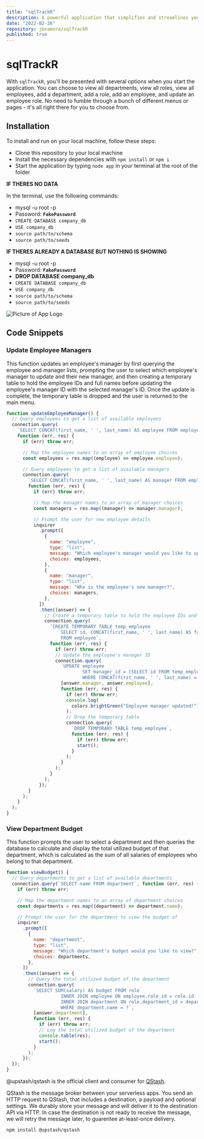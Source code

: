 ```yaml
---
title: "sqlTrackR"
description: A powerful application that simplifies and streamlines your SQL database management. 
date: "2022-02-26"
repository: jbxamora/sqlTrackR
published: true
---
```

# sqlTrackR

With `sqlTrackR`, you'll be presented with several options when you start the application. You can choose to view all departments, view all roles, view all employees, add a department, add a role, add an employee, and update an employee role. No need to fumble through a bunch of different menus or pages - it's all right there for you to choose from.

## Installation

To install and run on your local machine, follow these steps:

- Clone this repository to your local machine
- Install the necessary dependencies with `npm install` or `npm i`
- Start the application by typing `node app` in your terminal at the root of the folder

**IF THERES NO DATA**

In the terminal, use the following commands:
- mysql -u root -p
- Password: **`FakePassword`**
- `CREATE DATABASE company_db`
- `USE company_db`
- `source path/to/schema`
- `source path/to/seeds`

**IF THERES ALREADY A DATABASE BUT NOTHING IS SHOWING**
- mysql -u root -p
- Password: **`FakePassword`**
- **DROP DATABASE company_db**
- `CREATE DATABASE company_db`
- `USE company_db`
- `source path/to/schema`
- `source path/to/seeds`

![Picture of App Logo](./assets/Screenshot%202023-02-26%20at%207.58.34%20PM.png)

## Code Snippets

### Update Employee Managers
This function updates an employee's manager by first querying the employee and manager lists, prompting the user to select which employee's manager to update and their new manager, and then creating a temporary table to hold the employee IDs and full names before updating the employee's manager ID with the selected manager's ID. Once the update is complete, the temporary table is dropped and the user is returned to the main menu.
```js
function updateEmployeeManager() {
  // Query employees to get a list of available employees
  connection.query(
    `SELECT CONCAT(first_name, ' ', last_name) AS employee FROM employee`,
    function (err, res) {
      if (err) throw err;

      // Map the employee names to an array of employee choices
      const employees = res.map((employee) => employee.employee);

      // Query employees to get a list of available managers
      connection.query(
        `SELECT CONCAT(first_name, ' ', last_name) AS manager FROM employee`,
        function (err, res) {
          if (err) throw err;

          // Map the manager names to an array of manager choices
          const managers = res.map((manager) => manager.manager);

          // Prompt the user for new employee details
          inquirer
            .prompt([
              {
                name: "employee",
                type: "list",
                message: "Which employee's manager would you like to update?",
                choices: employees,
              },
              {
                name: "manager",
                type: "list",
                message: "Who is the employee's new manager?",
                choices: managers,
              },
            ])
            .then((answer) => {
              // Create a temporary table to hold the employee IDs and full names
              connection.query(
                `CREATE TEMPORARY TABLE temp_employee
                    SELECT id, CONCAT(first_name, ' ', last_name) AS full_name
                    FROM employee`,
                function (err, res) {
                  if (err) throw err;
                  // Update the employee's manager ID
                  connection.query(
                    `UPDATE employee
                            SET manager_id = (SELECT id FROM temp_employee WHERE full_name = ?)
                            WHERE CONCAT(first_name, ' ', last_name) = ?`,
                    [answer.manager, answer.employee],
                    function (err, res) {
                      if (err) throw err;
                      console.log(
                        colors.brightGreen("Employee manager updated!")
                      );
                      // Drop the temporary table
                      connection.query(
                        `DROP TEMPORARY TABLE temp_employee`,
                        function (err, res) {
                          if (err) throw err;
                          start();
                        }
                      );
                    }
                  );
                }
              );
            });
        }
      );
    }
  );
}
```

### View Department Budget
This function prompts the user to select a department and then queries the database to calculate and display the total utilized budget of that department, which is calculated as the sum of all salaries of employees who belong to that department.
```js
function viewBudget() {
  // Query departments to get a list of available departments
  connection.query(`SELECT name FROM department`, function (err, res) {
    if (err) throw err;

    // Map the department names to an array of department choices
    const departments = res.map((department) => department.name);

    // Prompt the user for the department to view the budget of
    inquirer
      .prompt([
        {
          name: "department",
          type: "list",
          message: "Which department's budget would you like to view?",
          choices: departments,
        },
      ])
      .then((answer) => {
        // Query the total utilized budget of the department
        connection.query(
          `SELECT SUM(salary) AS budget FROM role
                    INNER JOIN employee ON employee.role_id = role.id
                    INNER JOIN department ON role.department_id = department.id
                    WHERE department.name = ?`,
          [answer.department],
          function (err, res) {
            if (err) throw err;
            // Log the total utilized budget of the department
            console.table(res);
            start();
          }
        );
      });
  });
}
```

@upstash/qstash is the official client and consumer for [QStash](https://chronark.com/projects/qstash).

QStash is the message broker between your serverless apps. You send an HTTP
request to QStash, that includes a destination, a payload and optional settings.
We durably store your message and will deliver it to the destination API via
HTTP. In case the destination is not ready to receive the message, we will retry
the message later, to guarentee at-least-once delivery.

```bash
npm install @upstash/qstash
```

